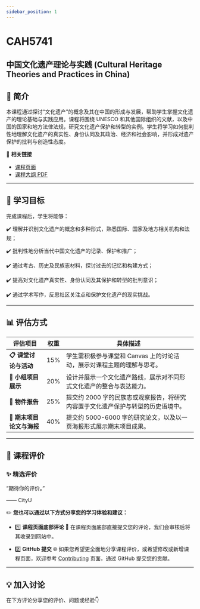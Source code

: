 ```yaml
---
sidebar_position: 1
---
```


# CAH5741
## 中国文化遗产理论与实践 (Cultural Heritage Theories and Practices in China)

## **📘 简介**
本课程通过探讨“文化遗产”的概念及其在中国的形成与发展，帮助学生掌握文化遗产的理论基础与实践应用。课程将围绕 UNESCO 和其他国际组织的文献，以及中国的国家和地方法律法规，研究文化遗产保护和转型的实例。学生将学习如何批判性地理解文化遗产的真实性、身份认同及其政治、经济和社会影响，并形成对遗产保护的批判与创造性态度。

🔗 **相关链接**
- [课程页面](https://www.cityu.edu.hk/catalogue/pg/202425/course/CAH5741.htm)
- [课程大纲 PDF](https://www.cityu.edu.hk/catalogue/pg/202425/course/CAH5741.pdf)

---

## **🎯 学习目标**

完成课程后，学生将能够：

✔️ 理解并识别文化遗产的概念和多种形式，熟悉国际、国家及地方相关机构和法规；

✔️ 批判性地分析当代中国文化遗产的记录、保护和推广；

✔️ 通过考古、历史及民族志材料，探讨过去的记忆和构建方式；

✔️ 提高对文化遗产真实性、身份认同及其保护和转型的批判意识；

✔️ 通过学术写作，反思社区关注点和保护文化遗产的现实挑战。

---

## **📊 评估方式**

| **评估项目**                 | **权重** | **具体描述**                                                                                       |
|-----------------------------|---------|---------------------------------------------------------------------------------------------------|
| **📋 课堂讨论与活动**          | 15%     | 学生需积极参与课堂和 Canvas 上的讨论活动，展示对课程主题的理解与思考。                                              |
| **📂 小组项目展示**            | 20%     | 设计并展示一个文化遗产路线，展示对不同形式文化遗产的整合与表达能力。                                                |
| **📂 物件报告**               | 25%     | 提交约 2000 字的民族志或观察报告，将研究内容置于文化遗产保护与转型的历史语境中。                                        |
| **📂 期末项目论文与海报**       | 40%     | 提交约 5000-6000 字的研究论文，以及以一页海报形式展示期末项目成果。                                                   |

---

## **💬 课程评价**

### ✨ **精选评价**
<div className={commentStyles.commentBox}>
    <p className={commentStyles.commentText}>
        “期待你的评价。”
    </p>
    <p className={commentStyles.commentAuthor}>—— CityU</p>
</div>

✏️ **您也可以通过以下方式分享您的学习体验和建议：**

- 1️⃣ **课程页面底部评论**
💬 在课程页面底部直接提交您的评论，我们会审核后将其收录到网站中。

- 2️⃣ **GitHub 提交**
🌐 如果您希望更全面地分享课程评价，或希望修改或新增课程页面，欢迎参考 [Contributing](https://penjc.github.io/cityU-navigator/contributing) 页面，通过 GitHub 提交您的贡献。

---

## **💡 加入讨论**

在下方评论分享您的评价、问题或经验👇
<Utterances />
